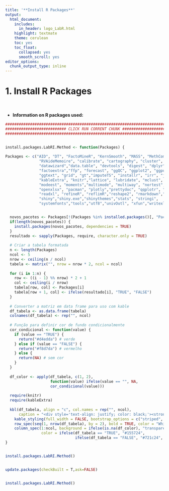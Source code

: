 ---
title: '**Install R Packages**'
output:
  html_document:
    includes:
      in_header: logo_LabR.html
    highlight: textmate
    theme: cerulean
    toc: yes
    toc_float:
      collapsed: yes
      smooth_scroll: yes
editor_options:
  chunk_output_type: inline
---

# 1. Install R Packages 

<br>

* **Information on R packages used:**   

```{r Install R Packages,echo=FALSE,warning=FALSE,message=FALSE}

################################################################################
########################### CLICK RUN CORRENT CHUNK ############################
################################################################################


install.packages.LabRI.Method <- function(Packages) {
  
Packages <- c("AID", "DT", "FactoMineR", "KernSmooth", "MASS", "MethComp",
               "RVAideMemoire", "calibrate", "cartography", "cluster",
               "datawizard","data.table", "devtools", "digest", "dplyr", "epiR",
               "factoextra","ffp", "forecast", "ggQC", "ggplot2", "ggpubr",
               "ggtext", "grid", "gt","imputeTS", "installr", "irr", "janitor",
               "kableExtra", "knitr","lattice", "lubridate", "mclust", "mixR",
               "modeest", "moments","multimode", "multiway", "nortest",
               "openxlsx", "pacman", "plotly","prettydoc", "qqplotr", "readr",
               "readxl", "refineR", "reflimR","reshape2", "rmarkdown","scales",
               "shiny","shiny.exe","shinythemes","stats", "stringi", 
               "systemfonts","tools","utf8","univOutl", "xfun","writexl","zlog")


  novos_pacotes <- Packages[!(Packages %in% installed.packages()[, "Package"])]
  if(length(novos_pacotes)) {
    install.packages(novos_pacotes, dependencies = TRUE)
  }
  resultado <- sapply(Packages, require, character.only = TRUE)
  
  # Criar a tabela formatada
  n <- length(Packages)
  ncol <- 5
  nrow <- ceiling(n / ncol)
  tabela <- matrix("", nrow = nrow * 2, ncol = ncol)
  
  for (i in 1:n) {
    row <- ((i - 1) %% nrow) * 2 + 1
    col <- ceiling(i / nrow)
    tabela[row, col] <- Packages[i]
    tabela[row + 1, col] <- ifelse(resultado[i], "TRUE", "FALSE")
  }
  
  # Converter a matriz em data frame para uso com kable
  df_tabela <- as.data.frame(tabela)
  colnames(df_tabela) <- rep("", ncol)
  
  # Função para definir cor de fundo condicionalmente
  cor_condicional <- function(value) {
    if (value == "TRUE") {
      return("#d4edda") # verde
    } else if (value == "FALSE") {
      return("#f8d7da") # vermelho
    } else {
      return(NA) # sem cor
    }
  }
  
  df_color <- apply(df_tabela, c(1, 2), 
                    function(value) ifelse(value == "", NA, 
                    cor_condicional(value)))
  
  require(knitr)
  require(kableExtra)
  
  kbl(df_tabela, align = "c", col.names = rep("", ncol), 
      caption = "<div style='text-align: justify; color: black;'><strong>R Package Status</strong></div>") %>%
    kable_styling(full_width = FALSE, bootstrap_options = c("striped", "hover", "condensed", "responsive")) %>%
    row_spec(seq(1, nrow(df_tabela), by = 2), bold = TRUE, color = "White", background = "#1976d2") %>%
    column_spec(1:ncol, background = ifelse(is.na(df_color), "transparent", df_color), 
                color = ifelse(df_tabela == "TRUE", "#155724", 
                               ifelse(df_tabela == "FALSE", "#721c24", "black")))
}


install.packages.LabRI.Method()


update.packages(checkBuilt = T,ask=FALSE) 


install.packages.LabRI.Method()
```
